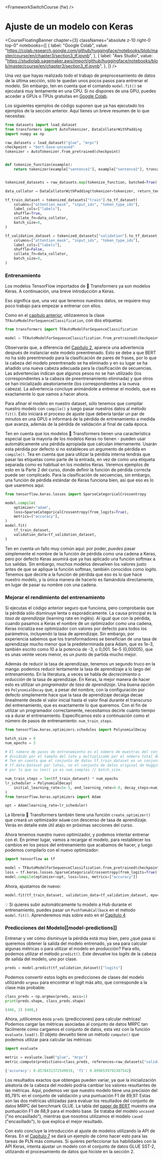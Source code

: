 <FrameworkSwitchCourse {fw} />

# Ajuste de un modelo con Keras

<CourseFloatingBanner
  chapter={3}
  classNames="absolute z-10 right-0 top-0"
  notebooks={[
    {
      label: "Google Colab",
      value:
        "https://colab.research.google.com/github/huggingface/notebooks/blob/master/course/en/chapter3/section3_tf.ipynb",
    },
    {
      label: "Aws Studio",
      value:
        "https://studiolab.sagemaker.aws/import/github/huggingface/notebooks/blob/master/course/en/chapter3/section3_tf.ipynb",
    },
  ]}
/>

Una vez que hayas realizado todo el trabajo de preprocesamiento de datos de la última sección, sólo te quedan unos pocos pasos para entrenar el modelo. Sin embargo, ten en cuenta que el comando `model.fit()` se ejecutará muy lentamente en una CPU. Si no dispones de una GPU, puedes acceder a GPUs o TPUs gratuitas en [Google Colab](https://colab.research.google.com/).

Los siguientes ejemplos de código suponen que ya has ejecutado los ejemplos de la sección anterior. Aquí tienes un breve resumen de lo que necesitas:

```py
from datasets import load_dataset
from transformers import AutoTokenizer, DataCollatorWithPadding
import numpy as np

raw_datasets = load_dataset("glue", "mrpc")
checkpoint = "bert-base-uncased"
tokenizer = AutoTokenizer.from_pretrained(checkpoint)


def tokenize_function(example):
    return tokenizer(example["sentence1"], example["sentence2"], truncation=True)


tokenized_datasets = raw_datasets.map(tokenize_function, batched=True)

data_collator = DataCollatorWithPadding(tokenizer=tokenizer, return_tensors="tf")

tf_train_dataset = tokenized_datasets["train"].to_tf_dataset(
    columns=["attention_mask", "input_ids", "token_type_ids"],
    label_cols=["labels"],
    shuffle=True,
    collate_fn=data_collator,
    batch_size=8,
)

tf_validation_dataset = tokenized_datasets["validation"].to_tf_dataset(
    columns=["attention_mask", "input_ids", "token_type_ids"],
    label_cols=["labels"],
    shuffle=False,
    collate_fn=data_collator,
    batch_size=8,
)
```

### Entrenamiento

Los modelos TensorFlow importados de 🤗 Transformers ya son modelos Keras. A continuación, una breve introducción a Keras.

<Youtube id="rnTGBy2ax1c" />

Eso significa que, una vez que tenemos nuestros datos, se requiere muy poco trabajo para empezar a entrenar con ellos.

<Youtube id="AUozVp78dhk" />

Como en el [capítulo anterior](/course/chapter2), utilizaremos la clase `TFAutoModelForSequenceClassification`, con dos etiquetas:

```py
from transformers import TFAutoModelForSequenceClassification

model = TFAutoModelForSequenceClassification.from_pretrained(checkpoint, num_labels=2)
```

Observarás que, a diferencia del [Capítulo 2](/course/es/chapter2), aparece una advertencia después de instanciar este modelo preentrenado. Esto se debe a que BERT no ha sido preentrenado para la clasificación de pares de frases, por lo que la cabeza del modelo preentrenado se ha eliminado y en su lugar se ha añadido una nueva cabeza adecuada para la clasificación de secuencias. Las advertencias indican que algunos pesos no se han utilizado (los correspondientes a la cabeza de preentrenamiento eliminada) y que otros se han inicializado aleatoriamente (los correspondientes a la nueva cabeza). La advertencia concluye animándote a entrenar el modelo, que es exactamente lo que vamos a hacer ahora.

Para afinar el modelo en nuestro dataset, sólo tenemos que compilar nuestro modelo con `compile()` y luego pasar nuestros datos al método `fit()`. Esto iniciará el proceso de ajuste (que debería tardar un par de minutos en una GPU) e informará de la pérdida de entrenamiento a medida que avanza, además de la pérdida de validación al final de cada época.

<Tip>

Ten en cuenta que los modelos 🤗 Transformers tienen una característica especial que la mayoría de los modelos Keras no tienen - pueden usar automáticamente una pérdida apropiada que calculan internamente. Usarán esta pérdida por defecto si no estableces un argumento de pérdida en `compile()`. Tea en cuenta que para utilizar la pérdida interna tendrás que pasar las etiquetas como parte de la entrada, en vez de como una etiqueta separada como es habitual en los modelos Keras. Veremos ejemplos de esto en la Parte 2 del curso, donde definir la función de pérdida correcta puede ser complicado. Para la clasificación de secuencias, sin embargo, una función de pérdida estándar de Keras funciona bien, así que eso es lo que usaremos aquí.

</Tip>

```py
from tensorflow.keras.losses import SparseCategoricalCrossentropy

model.compile(
    optimizer="adam",
    loss=SparseCategoricalCrossentropy(from_logits=True),
    metrics=["accuracy"],
)
model.fit(
    tf_train_dataset,
    validation_data=tf_validation_dataset,
)
```

<Tip warning={true}>

Ten en cuenta un fallo muy común aquí: por poder, _puedes_ pasar simplemente el nombre de la función de pérdida como una cadena a Keras, pero por defecto Keras asumirá que ya has aplicado una función softmax a tus salidas. Sin embargo, muchos modelos devuelven los valores justo antes de que se aplique la función softmax, también conocidos como _logits_. Tenemos que decirle a la función de pérdida que eso es lo que hace nuestro modelo, y la única manera de hacerlo es llamándola directamente, en lugar de pasar su nombre con una cadena.

</Tip>

### Mejorar el rendimiento del entrenamiento

<Youtube id="cpzq6ESSM5c" />

Si ejecutas el código anterior seguro que funciona, pero comprobarás que la pérdida sólo disminuye lenta o esporádicamente. La causa principal es la _tasa de aprendizaje_ (learning rate en inglés). Al igual que con la pérdida, cuando pasamos a Keras el nombre de un optimizador como una cadena, Keras inicializa ese optimizador con valores por defecto para todos los parámetros, incluyendo la tasa de aprendizaje. Sin embargo, por experiencia sabemos que los transformadores se benefician de una tasa de aprendizaje mucho menor que la predeterminada para Adam, que es 1e-3, también escrito
como 10 a la potencia de -3, o 0,001. 5e-5 (0,00005), que es unas veinte veces menor, es un punto de partida mucho mejor.

Además de reducir la tasa de aprendizaje, tenemos un segundo truco en la manga: podemos reducir lentamente la tasa de aprendizaje a lo largo del entrenamiento. En la literatura, a veces se habla de _decrecimiento_ o _reducción_ de la tasa de aprendizaje. En Keras, la mejor manera de hacer esto es utilizar un _programador de tasa de aprendizaje_. Una buena opción es `PolynomialDecay` que, a pesar del nombre, con la configuración por defecto simplemente hace que la tasa de aprendizaje decaiga decae linealmente desde el valor inicial hasta el valor final durante el transcurso del entrenamiento, que es exactamente lo que queremos. Con el fin de utilizar un programador correctamente, necesitamos decirle cuánto tiempo va a durar el entrenamiento. Especificamos esto a continuación como el número de pasos de entrenamiento: `num_train_steps`.

```py
from tensorflow.keras.optimizers.schedules import PolynomialDecay

batch_size = 8
num_epochs = 3

# El número de pasos de entrenamiento es el número de muestras del conjunto de datos
# dividido por el tamaño del lote y multiplicado por el número total de épocas.
# Ten en cuenta que el conjunto de datos tf_train_dataset es un conjunto de datos
# tf.data.Dataset por lotes, no el conjunto de datos original de Hugging Face
# por lo que su len() ya es num_samples // batch_size.

num_train_steps = len(tf_train_dataset) * num_epochs
lr_scheduler = PolynomialDecay(
    initial_learning_rate=5e-5, end_learning_rate=0.0, decay_steps=num_train_steps
)
from tensorflow.keras.optimizers import Adam

opt = Adam(learning_rate=lr_scheduler)
```

<Tip>

La librería 🤗 Transformers también tiene una función `create_optimizer()` que creará un optimizador `AdamW` con descenso de tasa de aprendizaje. Verás en detalle este útil atajo en próximas secciones del curso.

</Tip>

Ahora tenemos nuestro nuevo optimizador, y podemos intentar entrenar con él. En primer lugar, vamos a recargar el modelo, para restablecer los cambios en los pesos del entrenamiento que acabamos de hacer, y luego podemos compilarlo con el nuevo optimizador:

```py
import tensorflow as tf

model = TFAutoModelForSequenceClassification.from_pretrained(checkpoint, num_labels=2)
loss = tf.keras.losses.SparseCategoricalCrossentropy(from_logits=True)
model.compile(optimizer=opt, loss=loss, metrics=["accuracy"])
```

Ahora, ajustamos de nuevo:

```py
model.fit(tf_train_dataset, validation_data=tf_validation_dataset, epochs=3)
```

<Tip>

💡 Si quieres subir automáticamente tu modelo a Hub durante el entrenamiento, puedes pasar un `PushToHubCallback` en el método `model.fit()`. Aprenderemos más sobre esto en el [Capítulo 4](/course/es/chapter4/3)

</Tip>

### Predicciones del Modelo[[model-predictions]]

<Youtube id="nx10eh4CoOs" />

Entrenar y ver cómo disminuye la pérdida está muy bien, pero ¿qué pasa si queremos obtener la salida del modelo entrenado, ya sea para calcular algunas métricas o para utilizar el modelo en producción? Para ello, podemos utilizar el método `predict()`. Este devuelve los _logits_ de la cabeza de salida del modelo, uno por clase.

```py
preds = model.predict(tf_validation_dataset)["logits"]
```

Podemos convertir estos logits en predicciones de clases del modelo utilizando `argmax` para encontrar el logit más alto, que corresponde a la clase más probable:

```py
class_preds = np.argmax(preds, axis=1)
print(preds.shape, class_preds.shape)
```

```python out
(408, 2) (408,)
```

Ahora, ¡utilicemos esos `preds` (predicciones) para calcular métricas! Podemos cargar las métricas asociadas al conjunto de datos MRPC tan fácilmente como cargamos el conjunto de datos, esta vez con la función `evaluate.load()`. El objeto devuelto tiene un método `compute()` que podemos utilizar para calcular las métricas:

```py
import evaluate

metric = evaluate.load("glue", "mrpc")
metric.compute(predictions=class_preds, references=raw_datasets["validation"]["label"])
```

```python out
{'accuracy': 0.8578431372549019, 'f1': 0.8996539792387542}
```

Los resultados exactos que obtengas pueden variar, ya que la inicialización aleatoria de la cabeza del modelo podría cambiar los valores resultantes de las métricas. Aquí, podemos ver que nuestro modelo tiene una precisión del 85,78% en el conjunto de validación y una puntuación F1 de 89,97. Estas son las dos métricas utilizadas para evaluar los resultados del conjunto de datos MRPC del benchmark GLUE. La tabla del [paper de BERT](https://arxiv.org/pdf/1810.04805.pdf) muestra una puntuación F1 de 88,9 para el modelo base. Se trataba del modelo `uncased` ("no encasillado"), mientras que nosotros utilizamos el modelo `cased` ("encasillado"), lo que explica el mejor resultado.

Con esto concluye la introducción al ajuste de modelos utilizando la API de Keras. En el [Capítulo 7](/course/es/chapter7) se dará un ejemplo de cómo hacer esto para las tareas de PLN más comunes. Si quieres perfeccionar tus habilidades con la API Keras, intenta ajustar un modelo con el conjunto de datos GLUE SST-2, utilizando el procesamiento de datos que hiciste en la sección 2.
